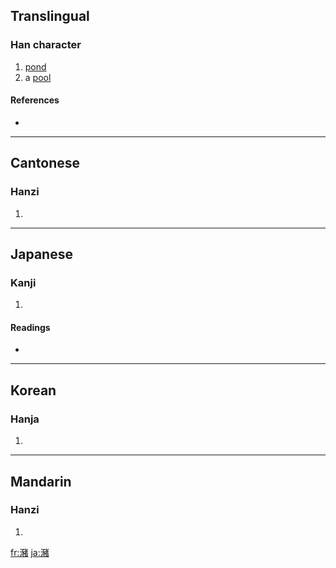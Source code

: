 {{see|潴}}
==Translingual==

===Han character===
{{Han char|rn=85|rad=水|as=16|sn=19|four=3416<sub>0</sub>|canj=水一人日 (EMOA)}}

# [[pond]]
# a [[pool]]

====References====
* {{Han ref|kx=0660.180|dkj=18670|dj=1070.110|hdz=31777.110|uh=7026|ud=28710|bh=EFF5|bd=61429}}

----

==Cantonese==

===Hanzi===
{{yue-hanzi|jyut=|y=jyu1}}

# {{defn|Cantonese}}

----

==Japanese==

===Kanji===
{{ja-kanji|grade=|rs=水16}}

# {{defn|Japanese}}

====Readings====
* {{ja-readings|on=[[ちょ]] (cho)|kun=[[みずたまり]] (mizutamari)}}

----

==Korean==

===Hanja===
{{ko-hanja|hangeul=저|eumhun=|rv=jeo|mr=chŏ|y=ce}}

# {{defn|Korean}}

----

==Mandarin==

===Hanzi===
{{cmn-hanzi|sim=潴|pin=[[zhū]] ([[zhu1]])|wg=chu<sup>1</sup>}}

# {{defn|Mandarin}}

[[fr:瀦]]
[[ja:瀦]]